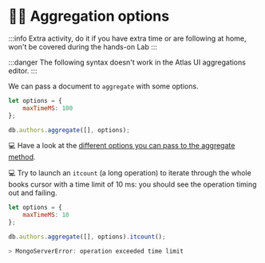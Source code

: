 # 🦸‍♂️ Aggregation options

:::info
Extra activity, do it if you have extra time or are following at home, won't be covered during the hands-on Lab
:::

:::danger
The following syntax doesn't work in the Atlas UI aggregations editor. 
:::


We can pass a document to `aggregate` with some options.

```js
let options = {
    maxTimeMS: 100
};

db.authors.aggregate([], options);
```

💻 Have a look at the [different options you can pass to the aggregate method](https://www.mongodb.com/docs/manual/reference/method/db.collection.aggregate/#mongodb-method-db.collection.aggregate).


💻 Try to launch an `itcount` (a long operation) to iterate through the whole books cursor with a time limit of 10 ms: you should see the operation timing out and failing.

```js
let options = {
    maxTimeMS: 10
};

db.authors.aggregate([], options).itcount();

> MongoServerError: operation exceeded time limit
```